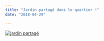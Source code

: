 ```yaml
---
title: "Jardin partagé dans le quartier !"
date: "2018-04-29"

---
```


[![jardin partagé](/uploads/jardin-partagé.png)](http://fontaines-garonne.fr/wp-content/uploads/2018/04/jardin-partagé.png)
